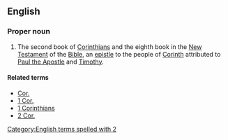 {{book of the Bible|Second Epistle to the Corinthians}}
==English==

===Proper noun===
{{en-proper noun}}

# {{context|biblical|lang=en}} The second book of [[Corinthians]] and the eighth book in the [[New Testament]] of the [[Bible]], an [[epistle]] to the people of [[w:Corinth|Corinth]] attributed to [[w:Paul the Apostle|Paul the Apostle]] and [[w:Timothy|Timothy]].

====Related terms====
* [[Cor.]]
* [[1 Cor.]]
* [[1 Corinthians]]
* [[2 Cor.]]

[[Category:English terms spelled with 2]]